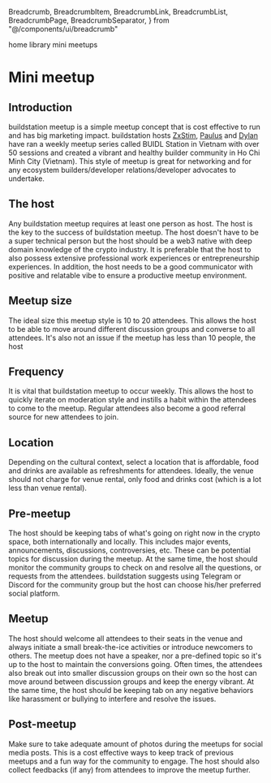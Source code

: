   Breadcrumb,
  BreadcrumbItem,
  BreadcrumbLink,
  BreadcrumbList,
  BreadcrumbPage,
  BreadcrumbSeparator,
} from "@/components/ui/breadcrumb"

<Breadcrumb>
  <BreadcrumbList>
    <BreadcrumbItem>
      <BreadcrumbLink href="/">home</BreadcrumbLink>
    </BreadcrumbItem>
    <BreadcrumbSeparator />
    <BreadcrumbItem>
      <BreadcrumbLink href="/library">library</BreadcrumbLink>
    </BreadcrumbItem>
    <BreadcrumbSeparator />
    <BreadcrumbItem>
      <BreadcrumbPage>mini meetups</BreadcrumbPage>
    </BreadcrumbItem>
  </BreadcrumbList>
</Breadcrumb>

# Mini meetup

## Introduction
buildstation meetup is a simple meetup concept that is cost effective to run and has big marketing impact. buildstation hosts [ZxStim](https://twitter.com/zxstim), [Paulus](https://twitter.com/pauluspham0701) and [Dylan](https://twitter.com/0xdyln) have ran a weekly meetup series called BUIDL Station in Vietnam with over 50 sessions and created a vibrant and healthy builder community in Ho Chi Minh City (Vietnam). This style of meetup is great for networking and for any ecosystem builders/developer relations/developer advocates to undertake.

## The host
Any buildstation meetup requires at least one person as host. The host is the key to the success of buildstation meetup. The host doesn't have to be a super technical person but the host should be a web3 native with deep domain knowledge of the crypto industry. It is preferable that the host to also possess extensive professional work experiences or entrepreneurship experiences. In addition, the host needs to be a good communicator with positive and relatable vibe to ensure a productive meetup environment.

## Meetup size
The ideal size this meetup style is 10 to 20 attendees. This allows the host to be able to move around different discussion groups and converse to all attendees. It's also not an issue if the meetup has less than 10 people, the host

## Frequency
It is vital that buildstation meetup to occur weekly. This allows the host to quickly iterate on moderation style and instills a habit within the attendees to come to the meetup. Regular attendees also become a good referral source for new attendees to join.

## Location
Depending on the cultural context, select a location that is affordable, food and drinks are available as refreshments for attendees. Ideally, the venue should not charge for venue rental, only food and drinks cost (which is a lot less than venue rental).

## Pre-meetup
The host should be keeping tabs of what's going on right now in the crypto space, both internationally and locally. This includes major events, announcements, discussions, controversies, etc. These can be potential topics for discussion during the meetup. At the same time, the host should monitor the community groups to check on and resolve all the questions, or requests from the attendees. buildstation suggests using Telegram or Discord for the community group but the host can choose his/her preferred social platform.

## Meetup
The host should welcome all attendees to their seats in the venue and always initiate a small break-the-ice activities or introduce newcomers to others. The meetup does not have a speaker, nor a pre-defined topic so it's up to the host to maintain the conversions going. Often times, the attendees also break out into smaller discussion groups on their own so the host can move around between discussion groups and keep the energy vibrant. At the same time, the host should be keeping tab on any negative behaviors like harassment or bullying to interfere and resolve the issues.

## Post-meetup
Make sure to take adequate amount of photos during the meetups for social media posts. This is a cost effective ways to keep track of previous meetups and a fun way for the community to engage. The host should also collect feedbacks (if any) from attendees to improve the meetup further.